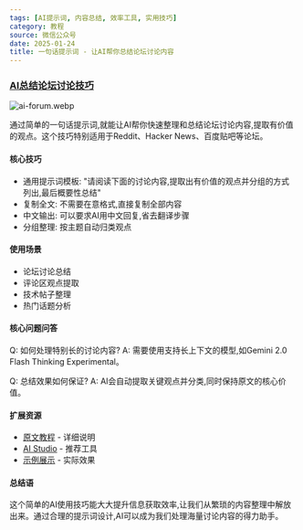 ```yaml
---
tags: [AI提示词, 内容总结, 效率工具, 实用技巧]
category: 教程
source: 微信公众号
date: 2025-01-24
title: 一句话提示词 - 让AI帮你总结论坛讨论内容
---
```


### [AI总结论坛讨论技巧](https://mp.weixin.qq.com/s/N-1-N4WckGd8A6iYV0rK_w)

![ai-forum.webp](https://img.mengpeng.tech/i/2025/02/07/67a59fd90c128.webp)

通过简单的一句话提示词,就能让AI帮你快速整理和总结论坛讨论内容,提取有价值的观点。这个技巧特别适用于Reddit、Hacker News、百度贴吧等论坛。

#### 核心技巧

- 通用提示词模板: "请阅读下面的讨论内容,提取出有价值的观点并分组的方式列出,最后概要性总结"
- 复制全文: 不需要在意格式,直接复制全部内容
- 中文输出: 可以要求AI用中文回复,省去翻译步骤
- 分组整理: 按主题自动归类观点

#### 使用场景

- 论坛讨论总结
- 评论区观点提取
- 技术帖子整理
- 热门话题分析

#### 核心问题问答

Q: 如何处理特别长的讨论内容?
A: 需要使用支持长上下文的模型,如Gemini 2.0 Flash Thinking Experimental。

Q: 总结效果如何保证?
A: AI会自动提取关键观点并分类,同时保持原文的核心价值。

#### 扩展资源

- [原文教程](https://mp.weixin.qq.com/s/N-1-N4WckGd8A6iYV0rK_w) - 详细说明
- [AI Studio](https://aistudio.google.com) - 推荐工具
- [示例展示](https://mp.weixin.qq.com/s/N-1-N4WckGd8A6iYV0rK_w) - 实际效果

#### 总结语

这个简单的AI使用技巧能大大提升信息获取效率,让我们从繁琐的内容整理中解放出来。通过合理的提示词设计,AI可以成为我们处理海量讨论内容的得力助手。 